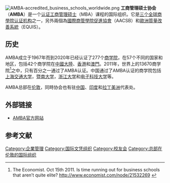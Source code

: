 {{noteTA
|1=zh-cn:质量;zh-tw:品質;zh-hk:質量
}}
[[File:AMBA-accredited_business_schools_worldwide.png|thumb]]
'''工商管理硕士协会'''（'''AMBA'''）是一个[[认证|认证]][[工商管理硕士|工商管理硕士]]（MBA）课程的国际组织。它是[[商学院三重认证|三个全球商學院认证机构]]之一，另外兩個為[[國際商管學院促進協會|國際商管學院促進協會]]（AACSB）和[[歐洲質量改善系統|歐洲質量改善系統]]（EQUIS）。

==历史==
AMBA成立于1967年而到2020年已经认证了277个[[商学院|商学院]]，在57个不同的国家和地区，包括42个商学院在[[中國大陸|中國大陸]]、[[香港|香港]]和[[澳門|澳門]]。2011年，世界上的13670商学院<ref>The Economist. Oct 15th 2011. Is time running out for business schools that aren’t quite elite? http://www.economist.com/node/21532269 {{Wayback|url=http://www.economist.com/node/21532269 |date=20180125212825 }}</ref>之中，只有百分之一通过了AMBA认证。中国通过了AMBA认证的商学院包括[[上海交通大学|上海交通大学]]，[[暨南大学|暨南大学]]，[[浙江大学|浙江大学]]和[[电子科技大学|电子科技大学]]等。

AMBA总部在[[伦敦|伦敦]]，同時协会也有驻[[中国|中国]]、[[印度|印度]]和[[拉丁美洲|拉丁美洲]]代表处。

==外部链接==
*[https://web.archive.org/web/20170130123445/https://www.mbaworld.com/ AMBA官方网站]

== 参考文献 ==
{{Reflist}}

{{亞洲AMBA認證大學}}
[[Category:企業管理|Category:企業管理]]
[[Category:国际文凭组织|Category:国际文凭组织]]
[[Category:校友会|Category:校友会]]
[[Category:总部在伦敦的国际组织|Category:总部在伦敦的国际组织]]